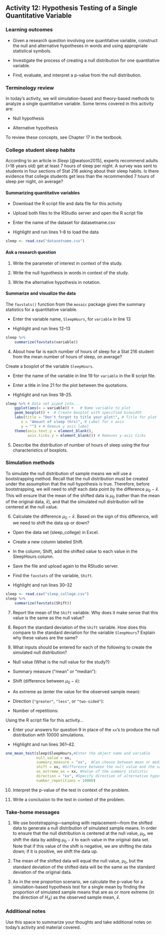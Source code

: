 ## Activity 12: Hypothesis Testing of a Single Quantitative Variable

\setstretch{1}

### Learning outcomes

* Given a research question involving one quantitative variable, construct the null and alternative hypotheses
in words and using appropriate statistical symbols.

* Investigate the process of creating a null distribution for one quantitative variable.

* Find, evaluate, and interpret a p-value from the null distribution.

### Terminology review

In today's activity, we will simulation-based and theory-based methods to analyze a single quantitative variable.  Some terms covered in this activity are:

* Null hypothesis

* Alternative hypothesis

To review these concepts, see Chapter 17 in the textbook.

### College student sleep habits

According to an article in *Sleep* [@watson2015], experts recommend adults (>18 years old) get at least 7 hours of sleep per night. A survey was sent to students in four sections of Stat 216 asking about their sleep habits.  Is there evidence that college students get less than the recommended 7 hours of sleep per night, on average?

#### Summarizing quantitative variables {-}

* Download the R script file and data file for this activity

* Upload both files to the RStudio server and open the R script file

* Enter the name of the dataset for datasetname.csv 

* Highlight and run lines 1--8 to load the data

```r
sleep <- read.csv("datasetname.csv")
```

#### Ask a research question {-}

1. Write the parameter of interest in context of the study.

\vspace{1in}

2. Write the null hypothesis in words in context of the study.

\vspace{1in}

3. Write the alternative hypothesis in notation.

\vspace{0.4in}

#### Summarize and visualize the data {-}

The `favstats()` function from the `mosaic` package gives the summary statistics for a quantitative variable.

* Enter the variable name, `SleepHours`, for `variable` in line 13

* Highlight and run lines 12--13

```r
sleep %>%
    summarize(favstats(variable))
```
4. About how far is each number of hours of sleep for a Stat 216 student from the mean number of hours of sleep, on average?

\vspace{0.3in}

Create a boxplot of the variable `SleepHours`.

* Enter the name of the variable in line 19 for `variable` in the R script file. 

* Enter a title in line 21 for the plot between the quotations.

* Highlight and run lines 18--25.

```r
sleep %>% # Data set piped into...
    ggplot(aes(x = variable)) +   # Name variable to plot
    geom_boxplot() +  # Create boxplot with specified binwidth
    labs(title = "Don't forget to title your plot!", # Title for plot
       x = "Amount of sleep (hrs)", # Label for x axis
       y = "") + # Remove y axis label
    theme(axis.text.y = element_blank(), 
          axis.ticks.y = element_blank()) # Removes y-axis ticks
```
5. Describe the distribution of number of hours of sleep using the four characteristics of boxplots.

\vspace{1in}


### Simulation methods {-}

To simulate the null distribution of sample means we will use a bootstrapping method.  Recall that the null distribution must be created under the assumption that the null hypothesis is true.  Therefore, before bootstrapping, we will need to *shift* each data point by the difference $\mu_0 - \bar{x}$.  This will ensure that the mean of the shifted data is $\mu_0$ (rather than the mean of the original data, $\bar{x}$), and that the simulated null distribution will be centered at the null value.  

6. Calculate the difference $\mu_0 - \bar{x}$.  Based on the sign of this difference, will we need to shift the data up or down?

\vspace{0.3in}

* Open the data set (sleep_college) in Excel. 

* Create a new column labeled Shift.

* In the column, Shift, add the shifted value to each value in the SleepHours column.

* Save the file and upload again to the RStudio server.

* Find the `favstats` of the variable, `Shift`.

* Highlight and run lines 30--32

```r
sleep <- read.csv("sleep_college.csv")
sleep %>%
    summarize(favstats(Shift))
```
7. Report the mean of the `Shift` variable.  Why does it make sense that this value is the same as the null value?

\vspace{0.9in}

8. Report the standard deviation of the `Shift` variable. How does this compare to the standard deviation for the variable `SleepHours`?  Explain why these values are the same?

\vspace{0.9in}

9. What inputs should be entered for each of the following to create the simulated null distribution?
\vspace{1mm}

* Null value (What is the null value for the study?):

\vspace{.15in}
* Summary measure ("mean" or "median"):

\vspace{0.15in}
* Shift (difference between $\mu_0 -\bar{x}$):

\vspace{0.15in}

* As extreme as (enter the value for the observed sample mean):

\vspace{.15in}
* Direction (`"greater"`, `"less"`, or `"two-sided"`):

\vspace{.15in}

* Number of repetitions:

\vspace{.15in}

Using the R script file for this activity...

* Enter your answers for question 9 in place of the `xx`'s to produce the null distribution with 10000 simulations.

* Highlight and run lines 361--42.

```r
one_mean_test(sleep$SleepHours,#Enter the object name and variable
              null_value = xx,
              summary_measure = "xx",  #Can choose between mean or median
              shift = xx, #Difference between the null value and the sample mean
              as_extreme_as = xx, #Value of the summary statistic
              direction = "xx", #Specify direction of alternative hypothesis
              number_repetitions = 10000)
```
10. Interpret the p-value of the test in context of the problem.

\vspace{1in}

11. Write a conclusion to the test in context of the problem.

\vspace{1in}


### Take-home messages

1.	We use bootstrapping---sampling with replacement---from the shifted data to generate a null distribution of simulated sample means. In order to ensure that the null distribution is centered at the null value, $\mu_0$, we shift the data by adding $\mu_0 - \bar{x}$ to each value in the original data set. Note that if this value of the shift is negative, we are shifting the data down; if it is positive, we shift the data up.

2.  The mean of the shifted data will equal the null value, $\mu_0$, but the standard deviation of the shifted data will be the same as the standard deviation of the original data.

3.  As in the one proportion scenario, we calculate the p-value for a simulation-based hypothesis test for a single mean by finding the proportion of simulated sample means that are as or more extreme (in the direction of $H_A$) as the observed sample mean, $\bar{x}$.


### Additional notes

Use this space to summarize your thoughts and take additional notes on today's activity and material covered.

\newpage